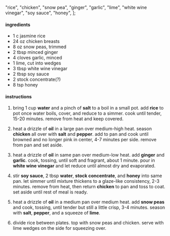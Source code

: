   "rice",
  "chicken",
  "snow pea",
  "ginger",
  "garlic",
  "lime",
  "white wine vinegar",
  "soy sauce",
  "honey",
];

#### ingredients

- 1 c jasmine rice
- 24 oz chicken breasts
- 8 oz snow peas, trimmed
- 2 tbsp minced ginger
- 4 cloves garlic, minced
- 1 lime, cut into wedges
- 3 tbsp white wine vinegar
- 2 tbsp soy sauce
- 2 stock concentrate(?)
- 8 tsp honey

#### instructions

1. bring 1 cup **water** and a pinch of **salt** to a boil in a small pot. add **rice** to pot once water boils, cover, and reduce to a simmer. cook until tender, 15-20 minutes. remove from heat and keep covered.

2. heat a drizzle of **oil** in a large pan over medium-high heat. season **chicken** all over with **salt** and **pepper**. add to pan and cook until browned and no longer pink in center, 4-7 minutes per side. remove from pan and set aside.

3. heat a drizzle of **oil** in same pan over medium-low heat. add **ginger** and **garlic**. cook, tossing, until soft and fragrant, about 1 minute. pour in **white wine vinegar** and let reduce until almost dry and evaporated.

4. stir **soy sauce**, 2 tbsp **water**, **stock concentrate**, and **honey** into same pan. let simmer until mixture thickens to a glaze-like consistency, 2-3 minutes. remove from heat, then return **chicken** to pan and toss to coat. set aside until rest of meal is ready.

5. heat a drizzle of **oil** in a medium pan over medium heat. add **snow peas** and cook, tossing, until tender but still a little crisp, 3-4 minutes. season with **salt**, **pepper**, and a squeeze of **lime**.

6. divide rice between plates. top with snow peas and chicken. serve with lime wedges on the side for squeezing over.

